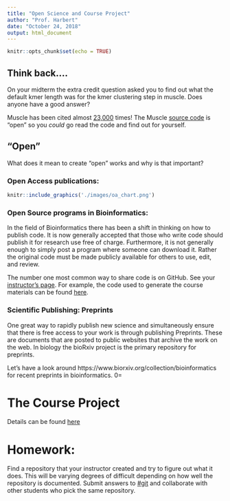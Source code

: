 ```yaml
---
title: "Open Science and Course Project"
author: "Prof. Harbert"
date: "October 24, 2018"
output: html_document
---
```


```r
knitr::opts_chunk$set(echo = TRUE)
```


## Think back....

On your midterm the extra credit question asked you to find out what the default kmer length was for the kmer clustering step in muscle. Does anyone have a good answer?

Muscle has been cited almost [23,000](https://scholar.google.com/scholar?cites=24007895946176608&as_sdt=40000005&sciodt=0,22&hl=en) times! The Muscle [source code](https://www.drive5.com/muscle/muscle_src_3.8.1551.tar.gz) is "open" so you *could* go read the code and find out for yourself.

## "Open"

What does it mean to create "open" works and why is that important?

### Open Access publications:

```r
knitr::include_graphics('./images/oa_chart.png')
```

### Open Source programs in Bioinformatics:

In the field of Bioinformatics there has been a shift in thinking on how to publish code. It is now generally accepted that those who write code should publish it for research use free of charge. Furthermore, it is not generally enough to simply post a program where someone can download it. Rather the original code must be made publicly available for others to use, edit, and review.

The number one most common way to share code is on GitHub. See your [instructor's page](https://github.com/rsh249). For example, the code used to generate the course materials can be found [here](https://github.com/rsh249/bioinformatics).


### Scientific Publishing: Preprints

One great way to rapidly publish new science and simultaneously ensure that there is free access to your work is through publishing Preprints. These are documents that are posted to public websites that archive the work on the web. In biology the bioRxiv project is the primary repository for preprints.

Let's have a look around https://www.biorxiv.org/collection/bioinformatics for recent preprints in bioinformatics. 0=

# The Course Project

Details can be found [here](https://github.com/rsh249/bioinformatics/raw/master/files/BIO200A_biorxiv_project.docx)


# Homework: 

Find a repository that your instructor created and try to figure out what it does. This will be varying degrees of difficult depending on how well the repository is documented. Submit answers to [#git](https://bio200-bioinformatics.slack.com/messages/CCQL816TC) and collaborate with other students who pick the same repository.


